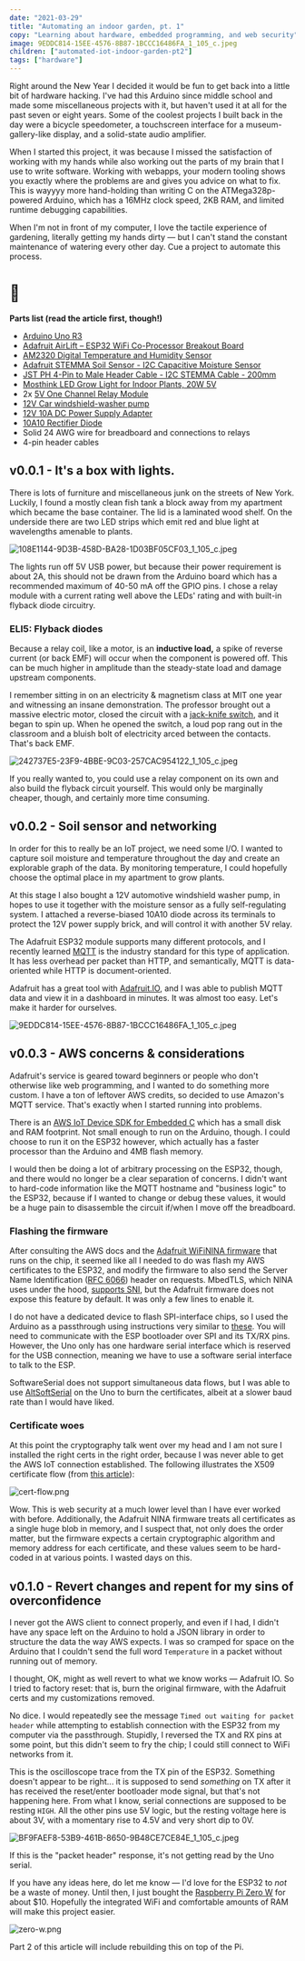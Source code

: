 ```yaml
---
date: "2021-03-29"
title: "Automating an indoor garden, pt. 1"
copy: "Learning about hardware, embedded programming, and web security"
image: 9EDDC814-15EE-4576-8B87-1BCCC16486FA_1_105_c.jpeg
children: ["automated-iot-indoor-garden-pt2"]
tags: ["hardware"]
---
```


Right around the New Year I decided it would be fun to get back into a little bit of hardware hacking. I've had this Arduino since middle school and made some miscellaneous projects with it, but haven't used it at all for the past seven or eight years. Some of the coolest projects I built back in the day were a bicycle speedometer, a touchscreen interface for a museum-gallery-like display, and a solid-state audio amplifier.

When I started this project, it was because I missed the satisfaction of working with my hands while also working out the parts of my brain that I use to write software. Working with webapps, your modern tooling shows you exactly where the problems are and gives you advice on what to fix. This is wayyyy more hand-holding than writing C on the ATMega328p-powered Arduino, which has a 16MHz clock speed, 2KB RAM, and limited runtime debugging capabilities.

When I'm not in front of my computer, I love the tactile experience of gardening, literally getting my hands dirty — but I can't stand the constant maintenance of watering every other day. Cue a project to automate this process.

# 🌱

**Parts list (read the article first, though!)**

- [Arduino Uno R3](https://store.arduino.cc/usa/arduino-uno-rev3)
- [Adafruit AirLift – ESP32 WiFi Co-Processor Breakout Board](https://www.adafruit.com/product/4201)
- [AM2320 Digital Temperature and Humidity Sensor](https://www.adafruit.com/product/3721)
- [Adafruit STEMMA Soil Sensor - I2C Capacitive Moisture Sensor](https://www.adafruit.com/product/4026)
- [JST PH 4-Pin to Male Header Cable - I2C STEMMA Cable - 200mm](https://www.adafruit.com/product/3955)
- [Mosthink LED Grow Light for Indoor Plants, 20W 5V](https://www.amazon.com/gp/product/B07QHYKZQF/)
- 2x [5V One Channel Relay Module](https://www.amazon.com/gp/product/B00LW15A4W/)
- [12V Car windshield-washer pump](https://www.amazon.com/gp/product/B000CB69ZW/)
- [12V 10A DC Power Supply Adapter](https://www.amazon.com/gp/product/B07PWZQ33N/)
- [10A10 Rectifier Diode](https://www.amazon.com/gp/product/B079KBP5CN/)
- Solid 24 AWG wire for breadboard and connections to relays
- 4-pin header cables

## v0.0.1 - It's a box with lights.

There is lots of furniture and miscellaneous junk on the streets of New York. Luckily, I found a mostly clean fish tank a block away from my apartment which became the base container. The lid is a laminated wood shelf. On the underside there are two LED strips which emit red and blue light at wavelengths amenable to plants.

![108E1144-9D3B-458D-BA28-1D03BF05CF03_1_105_c.jpeg](108E1144-9D3B-458D-BA28-1D03BF05CF03_1_105_c.jpeg)

The lights run off 5V USB power, but because their power requirement is about 2A, this should not be drawn from the Arduino board which has a recommended maximum of 40-50 mA off the GPIO pins. I chose a relay module with a current rating well above the LEDs' rating and with built-in flyback diode circuitry.

### ELI5: Flyback diodes

Because a relay coil, like a motor, is an **inductive load,** a spike of reverse current (or back EMF) will occur when the component is powered off. This can be much higher in amplitude than the steady-state load and damage upstream components.

I remember sitting in on an electricity & magnetism class at MIT one year and witnessing an insane demonstration. The professor brought out a massive electric motor, closed the circuit with a [jack-knife switch](https://en.wikipedia.org/wiki/Knife_switch), and it began to spin up. When he opened the switch, a loud pop rang out in the classroom and a bluish bolt of electricity arced between the contacts. That's back EMF.

![242737E5-23F9-4BBE-9C03-257CAC954122_1_105_c.jpeg](242737E5-23F9-4BBE-9C03-257CAC954122_1_105_c.jpeg)

If you really wanted to, you could use a relay component on its own and also build the flyback circuit yourself. This would only be marginally cheaper, though, and certainly more time consuming.

## v0.0.2 - Soil sensor and networking

In order for this to really be an IoT project, we need some I/O. I wanted to capture soil moisture and temperature throughout the day and create an explorable graph of the data. By monitoring temperature, I could hopefully choose the optimal place in my apartment to grow plants.

At this stage I also bought a 12V automotive windshield washer pump, in hopes to use it together with the moisture sensor as a fully self-regulating system. I attached a reverse-biased 10A10 diode across its terminals to protect the 12V power supply brick, and will control it with another 5V relay.

The Adafruit ESP32 module supports many different protocols, and I recently learned [MQTT](https://en.wikipedia.org/wiki/MQTT) is the industry standard for this type of application. It has less overhead per packet than HTTP, and semantically, MQTT is data-oriented while HTTP is document-oriented.

Adafruit has a great tool with [Adafruit.IO](http://adafruit.io), and I was able to publish MQTT data and view it in a dashboard in minutes. It was almost too easy. Let's make it harder for ourselves.

![9EDDC814-15EE-4576-8B87-1BCCC16486FA_1_105_c.jpeg](9EDDC814-15EE-4576-8B87-1BCCC16486FA_1_105_c.jpeg)

## v0.0.3 - AWS concerns & considerations

Adafruit's service is geared toward beginners or people who don't otherwise like web programming, and I wanted to do something more custom. I have a ton of leftover AWS credits, so decided to use Amazon's MQTT service. That's exactly when I started running into problems.

There is an [AWS IoT Device SDK for Embedded C](https://docs.aws.amazon.com/iot/latest/developerguide/iot-embedded-c-sdk.html) which has a small disk and RAM footprint. Not small enough to run on the Arduino, though. I could choose to run it on the ESP32 however, which actually has a faster processor than the Arduino and 4MB flash memory.

I would then be doing a lot of arbitrary processing on the ESP32, though, and there would no longer be a clear separation of concerns. I didn't want to hard-code information like the MQTT hostname and "business logic" to the ESP32, because if I wanted to change or debug these values, it would be a huge pain to disassemble the circuit if/when I move off the breadboard.

### Flashing the firmware

After consulting the AWS docs and the [Adafruit WiFiNINA firmware](https://github.com/adafruit/nina-fw) that runs on the chip, it seemed like all I needed to do was flash my AWS certificates to the ESP32, and modify the firmware to also send the Server Name Identification ([RFC 6066](https://tools.ietf.org/html/rfc6066)) header on requests. MbedTLS, which NINA uses under the hood, [supports SNI](https://tls.mbed.org/kb/how-to/use-sni), but the Adafruit firmware does not expose this feature by default. It was only a few lines to enable it.

I do not have a dedicated device to flash SPI-interface chips, so I used the Arduino as a passthrough using instructions very similar to [these](https://learn.adafruit.com/adafruit-airlift-breakout/upgrade-external-esp32-airlift-firmware). You will need to communicate with the ESP bootloader over SPI and its TX/RX pins. However, the Uno only has one hardware serial interface which is reserved for the USB connection, meaning we have to use a software serial interface to talk to the ESP.

SoftwareSerial does not support simultaneous data flows, but I was able to use [AltSoftSerial](https://www.pjrc.com/teensy/td_libs_AltSoftSerial.html) on the Uno to burn the certificates, albeit at a slower baud rate than I would have liked.

### Certificate woes

At this point the cryptography talk went over my head and I am not sure I installed the right certs in the right order, because I was never able to get the AWS IoT connection established. The following illustrates the X509 certificate flow (from [this article](https://darutk.medium.com/illustrated-x-509-certificate-84aece2c5c2e)):

![cert-flow.png](cert-flow.png)

Wow. This is web security at a much lower level than I have ever worked with before. Additionally, the Adafruit NINA firmware treats all certificates as a single huge blob in memory, and I suspect that, not only does the order matter, but the firmware expects a certain cryptographic algorithm and memory address for each certificate, and these values seem to be hard-coded in at various points. I wasted days on this.

## v0.1.0 - Revert changes and repent for my sins of overconfidence

I never got the AWS client to connect properly, and even if I had, I didn't have any space left on the Arduino to hold a JSON library in order to structure the data the way AWS expects. I was so cramped for space on the Arduino that I couldn't send the full word `Temperature` in a packet without running out of memory.

I thought, OK, might as well revert to what we know works — Adafruit IO. So I tried to factory reset: that is, burn the original firmware, with the Adafruit certs and my customizations removed.

No dice. I would repeatedly see the message `Timed out waiting for packet header` while attempting to establish connection with the ESP32 from my computer via the passthrough. Stupidly, I reversed the TX and RX pins at some point, but this didn't seem to fry the chip; I could still connect to WiFi networks from it.

This is the oscilloscope trace from the TX pin of the ESP32. Something doesn't appear to be right... it is supposed to send *something* on TX after it has received the reset/enter bootloader mode signal, but that's not happening here. From what I know, serial connections are supposed to be resting `HIGH`. All the other pins use 5V logic, but the resting voltage here is about 3V, with a momentary rise to 4.5V and very short dip to 0V.

![BF9FAEF8-53B9-461B-8650-9B48CE7CE84E_1_105_c.jpeg](BF9FAEF8-53B9-461B-8650-9B48CE7CE84E_1_105_c.jpeg)

If this is the "packet header" response, it's not getting read by the Uno serial.

If you have any ideas here, do let me know — I'd love for the ESP32 to *not* be a waste of money. Until then, I just bought the [Raspberry Pi Zero W](https://www.raspberrypi.org/products/raspberry-pi-zero-w/) for about $10. Hopefully the integrated WiFi and comfortable amounts of RAM will make this project easier.

![zero-w.png](zero-w.png)

Part 2 of this article will include rebuilding this on top of the Pi.
